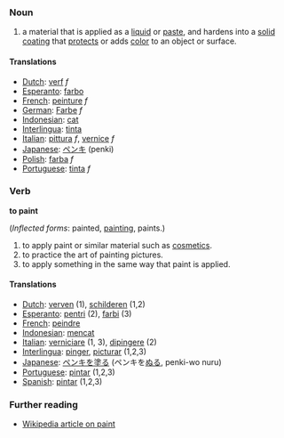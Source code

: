 === Noun ===
#a material that is applied as a [[liquid]] or [[paste]], and hardens into a [[solid]] [[coating]] that [[protect]]s or adds [[color]] to an object or surface.
==== Translations ====
*[[Dutch]]: [[verf]] ''f''
*[[Esperanto]]: [[farbo]]
*[[French]]: [[peinture]] ''f''
*[[German]]: [[Farbe]] ''f''
*[[Indonesian]]: [[cat]]
*[[Interlingua]]: [[tinta]]
*[[Italian]]: [[pittura]] ''f'', [[vernice]] ''f''
*[[Japanese]]: [[ペンキ]] (penki)
*[[Polish]]: [[farba]] ''f''
*[[Portuguese]]: [[tinta]] ''f''

=== Verb ===

'''to paint''' 

(''Inflected forms'': painted, [[painting]], paints.)

#to apply paint or similar material such as [[cosmetics]].
#to practice the art of painting pictures.
#to apply something in the same way that paint is applied.

==== Translations ====
*[[Dutch]]: [[verven]] (1), [[schilderen]] (1,2)
*[[Esperanto]]: [[pentri]] (2), [[farbi]] (3)
*[[French]]: [[peindre]]
*[[Indonesian]]: [[cat|mencat]]
*[[Italian]]: [[verniciare]] (1, 3), [[dipingere]] (2)
*[[Interlingua]]: [[pinger]], [[picturar]] (1,2,3)
*[[Japanese]]: [[ペンキ]]を[[塗る]] (ペンキを[[ぬる]], penki-wo nuru)
*[[Portuguese]]: [[pintar]] (1,2,3)
*[[Spanish]]: [[pintar]] (1,2,3)

=== Further reading ===
*[[w:paint|Wikipedia article on paint]]